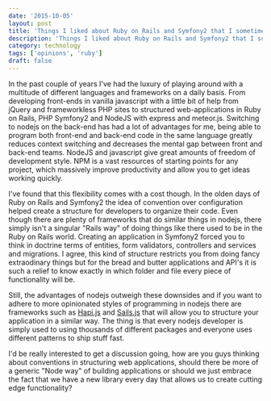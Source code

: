 ```yaml
---
date: '2015-10-05'
layout: post
title: 'Things I liked about Ruby on Rails and Symfony2 that I sometimes miss in NodeJS'
description: 'Things I liked about Ruby on Rails and Symfony2 that I sometimes miss in NodeJS'
category: technology
tags: ['opinions', 'ruby']
draft: false
---
```


In the past couple of years I've had the luxury of playing around with a multitude of different languages and frameworks on a daily basis. From developing front-ends in vanilla javascript with a little bit of help from jQuery and frameworkless PHP sites to structured web-applications in Ruby on Rails, PHP Symfony2 and NodeJS with express and meteor.js. Switching to nodejs on the back-end has had a lot of advantages for me, being able to program both front-end and back-end code in the same language greatly reduces context switching and decreases the mental gap between front and back-end teams. NodeJS and javascript give great amounts of freedom of development style. NPM is a vast resources of starting points for any project, which massively improve productivity and allow you to get ideas working quickly.

I've found that this flexibility comes with a cost though. In the olden days of Ruby on Rails and Symfony2 the idea of convention over configuration helped create a structure for developers to organize their code. Even though there are plenty of frameworks that do similar things in nodejs, there simply isn't a singular "Rails way" of doing things like there used to be in the Ruby on Rails world. Creating an application in Symfony2 forced you to think in doctrine terms of entities, form validators, controllers and services and migrations. I agree, this kind of structure restricts you from doing fancy extraodinary things but for the bread and butter applications and API's it is such a relief to know exactly in which folder and file every piece of functionality will be.

Still, the advantages of nodejs outweigh these downsides and if you want to adhere to more opinionated styles of programming in nodejs there are frameworks such as [Hapi.js](http://hapijs.com) and [Sails.js](http://sailsjs.org) that will allow you to structure your application in a similar way. The thing is that every nodejs developer is simply used to using thousands of different packages and everyone uses different patterns to ship stuff fast.

I'd be really interested to get a discussion going, how are you guys thinking about conventions in structuring web applications, should there be more of a generic "Node way" of building applications or should we just embrace the fact that we have a new library every day that allows us to create cutting edge functionality?

